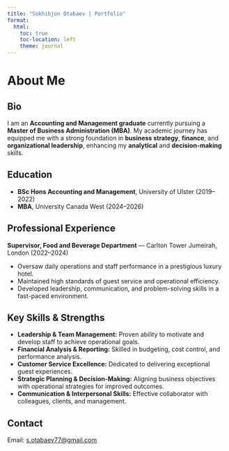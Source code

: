 ---
title: "Sokhibjon Otabaev | Portfolio"
format:
  html:
    toc: true
    toc-location: left
    theme: journal
---

# About Me

## Bio
I am an **Accounting and Management graduate** currently pursuing a **Master of Business Administration (MBA)**. My academic journey has equipped me with a strong foundation in **business strategy**, **finance**, and **organizational leadership**, enhancing my **analytical** and **decision-making** skills.

## Education

- **BSc Hons Accounting and Management**, University of Ulster (2019–2022)  
- **MBA**, University Canada West (2024–2026)

## Professional Experience

**Supervisor, Food and Beverage Department** — Carlton Tower Jumeirah, London (2022–2024)  

- Oversaw daily operations and staff performance in a prestigious luxury hotel.  
- Maintained high standards of guest service and operational efficiency.  
- Developed leadership, communication, and problem-solving skills in a fast-paced environment.

## Key Skills & Strengths

- **Leadership & Team Management:** Proven ability to motivate and develop staff to achieve operational goals.  
- **Financial Analysis & Reporting:** Skilled in budgeting, cost control, and performance analysis.  
- **Customer Service Excellence:** Dedicated to delivering exceptional guest experiences.  
- **Strategic Planning & Decision-Making:** Aligning business objectives with operational strategies for improved outcomes.  
- **Communication & Interpersonal Skills:** Effective collaborator with colleagues, clients, and management.

## Contact

Email: [s.otabaev77@gmail.com](mailto:s.otabaev77@gmail.com)
